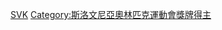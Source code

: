 {{Commonscat|Olympic silver medalists for Slovakia}}

[[Category:奥林匹克运动会银牌得主|SVK]]
[[Category:斯洛文尼亞奧林匹克運動會獎牌得主|Category:斯洛文尼亞奧林匹克運動會獎牌得主]]